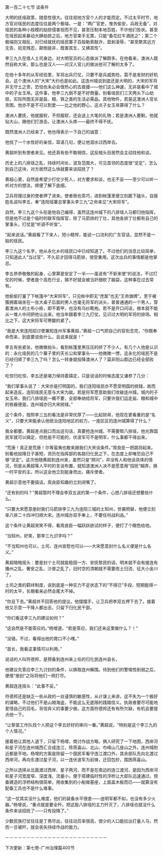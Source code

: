 

第一百二十七节 谈条件

大明的抚瑶政策，随意性很大。往往视地方官个人的才能而定。不过太平时节，地方官对瑶民的态度往往是两个极端，一是：“两广官吏，惟务偷安，兵政无备”，对瑶民的各种小规模的劫掠侵害视而不见，甚至压制本地百姓，不许他们告状。甚至在瑶民起来暴动大肆劫掠之后，地方官束手无策，只能“备花红牛酒抚之”；第二个极端则又相反，对已经就抚的瑶民寨子百般勒索敲诈，盘剥凌辱，“甚至欺其远方无告，拾克残忍，颠倒是非，既害其生，又拂其性”。

李三九久在俍人土司身边，对大明官员的心态做派了解颇多。在他看来，澳洲人既然自称大宋，那么也是汉人――对汉人官儿的做派他可了解的太多了。

在他十多年的从军经验里，军将出兵打仗，只要不是兵威势险，莫不是发财的好机会。这个澳洲人的“大宋”大约也是如此。这连州城说到底还是大明的，大宋的军将并无守土之责，恐怕也未必会很热心的去救援――他们这么神速，无非是看中了城中的子女玉帛。这件事，他李三九倒不是不好商量。别看瑶民们三天两头下山劫掠，实际所图无非是盐、粮、铁之类的生活必需品。其他物件，若是这澳洲人官长贪图，他亦不是不可以割爱――比之他的野心，这点子女玉帛算得了什么？

澳洲人要抚，他就服软，不但服软，还会送上大笔的礼物；若是澳洲人要剿，他就钻大山，跟他们打游击。让澳洲人头疼――最终不得不抚。

既然澳洲人已经来了，他也得表示一下自己的诚意：

他找了一个水性好的亲信，耳语几句，便让他洇水过西岸去。

黄超听到有使者来见。他还真有些不敢相信，这反贼头目居然会主动找他和谈。

历史上的八排瑶之乱，持续时间长，波及范围大，可见首领的态度很“坚定”，怎么到自己这块，对方居然这么快就要来谈招抚了？

黄超心里，自然是希望少打仗少死人，对方要求和谈，也无不妥――至少可以听一听对方的想法，顺便了解下底细。

卫兵将搜过身的使者押了进来。使者倒也乖巧，进到帐篷里便立刻跪下磕头，自报姓名说叫李五，奉“连阳瑶寨总掌事头李三九”之命来见“大宋将军”。

自然，李三九这个头衔是他自己编得，虽然这连州城下的八排瑶人马都归他指挥，但是他不过是个临时的联军指挥官，除了马箭排的丁壮，其他各排丁壮都有自己的掌事头，打仗是“听调不听宣”。

“起来说话。”黄超看了下来人，短小精悍，能说一口流利的广东官话，显然不是一般的瑶民。

李三九这个名字，他从永化乡的瑶民口中已经知道了。不过他们的消息比较简单，只知道此人“当过官”，不久前才回得马箭排，很受重用。这次出兵的事情都是他掌总。

李五恭恭敬敬的起身，心里算是安定了一半――虽说有“不斩来使”的说法，不过打仗的时候，使者是个高危行业，搞不好就会被当奸细砍了脑袋，这种事在过去常有。

他偷偷打量了下帐篷中“大宋将军”，只见帐中即无“虎案”也无“王命旗牌”。至于被簇拥着端坐在一张大桌子后面的男人也毫无将军的派头，普普通通的一个男人，穿着澳洲人的土布小褂，即不着甲，也没有乌纱靴袍。若不是开口问话，根本就不能从一堆人中间把他认出来。他当年跟着李三九打仗，见识过大明的军将的排场。相比之下，这大宋将军可寒酸的紧了。

“我是大宋连阳招讨使兼知连州军事黄超，”黄超一口气把自己的官衔念完，“你既奉命而来，到底要说些什么，且说来就是！”

李五有些紧张，他微微抬头，看到帐篷里黑压压的挤了不少人，有几个人他是认识的：永化瑶民的几个寨子里的天长公和掌事头――他微微一愣，这永化的瑶民不是已经归顺了李三九了吗？怎么一转身就投降澳洲人了？莫非阳山那边已经全部败了？

吃惊归吃惊，李五还是竭力保持着镇定，只是说话的时候态度又谦恭了几分：

“我们掌事头说了：大宋亦是打明国的，我们连阳瑶民亦不愿受明国的统辖，故而起来造反。连阳瑶民无意与大宋为敌。若是将军愿意助我们攻破连州城，城内的子女玉帛，我们八排瑶民一概不要，全部奉纳给将军，只要许我们运走盐、粮和城中的铁器便是。连州城亦归大宋统辖。”

这个条件，按照李三五的看法是非常优厚了――比起财帛，他现在更看重的是“名义”，只要大宋能承认他统治连阳地区的权力，一座区区的连州城算得了什么？

我全都要。黄超差点脱口而出这句话，真要抢连州城，不需要帮八排瑶，他光靠国民军就可以搞定，但抢是不可能的，伏波军可不是明军，什么事都干得出来。

“荒唐！真正是荒唐！尔等蛮夷也敢来跟我们大宋谈条件。”周良臣一把跳将起来。别看他投降日子甚短，资历在指挥部的各路归化民之下，在态度上却唯恐自己不够“坚定”。这次他随黄超到连州来，虽然只是“顾问”，并没有人和他谈具体的情况，但是从黄超等人平时的言谈布置，就知道澳洲人决不是愿意用“招抚”糊弄，换一时平安的主。所以这会他立刻挺身而出，痛斥使者。

黄超示意他不要插话，周良臣知趣的立刻闭嘴了。

“还有别的吗？”黄超暂时不理会李双五说的第一个条件，心想八排瑶还想要些什么。

“只要大宋愿意册封我们马箭排李三九为连阳三城的土知州，世袭罔替，他便立刻率八排二十四冲归顺大宋。连州城亦双手奉上，不要任何战利品。”

这个条件让黄超哭笑不得，看周良臣一幅跃跃欲试的样子，便打了个眼色给他。

“当知州，好笑，那李三九识字吗？”

“不当知州也可以，土司、连州宣慰也可以――大宋愿意封什么名义便是什么名义。”

黄超暗暗摇头：要是封个土司就能稳固一方、安抚黎民的话，明末就不会有接连有播州之乱、奢安之乱、沙普之乱了，旧时空的清朝就不需要改土归流、征大小金川了。

土司之类的羁绊制度，说到底是一种实力不足状态下的“不得已”手段，短期能得一时的太平，长期看来必然会尾大不掉。

“你且下去。”黄超并不回答他的提议。他摆摆手，让卫兵把李双五押下去了。接着他又示意一干降人都出去，只留下归化民干部。

“你们看这李三九的建议如何？”

“这自然是不能答应的。”杨增道，“若是答应，我们还来这里做什么？！”

“没错。不过，看得出他的胃口不小哩。”

“首长，我看这事情可以利用。”

说话的人叫符德邦，是预备到连州来上任的归化民连州县长，

他建议先答应李三九讨封的条件，以换取连州解围。待到他们的警惕性削弱之后，便借“册封”之际将他们一网打尽。

黄超连连摇头：“此事不妥。”

符德邦还是缺乏一些从政的一丝谨慎的敏感性，从计谋上来讲，这不失为一个极好的谋略，不过他们不是山贼海盗，不能这么无底限的践踏信义。执政者要尽可能地爱惜自己的羽毛，背信弃义的事要少做。这方面符德邦还有有所欠缺，有机会要提点他一下。

“让黎苗工作队找个人把这个李五好好的审问一番。”黄超说，“特别是这个李三九的个人情况。”

接着他让其他人退下，只留下杨增，商讨作战方略。俩人研究了一下地图，西岸河和星子河在连州城西汇合成连江，除燕喜山、北山、巾峰山几座山之外，连州城附近都是平地。杨增的方案是除留一个国民军看守连江渡口外，其余部队先向北渡过西岸河，再向东渡过星子河，以一连伏波军为前锋，迂回包抄，围困燕喜山。

之所以选择从北面渡过西岸、星子两河，而不是在南边的连江渡河，是因为西岸河和星子河宽度窄、深度浅、流量小，便于搭建临时性的浮桥让大部队迅速通过。预备建造的浮桥结构很简单，用收集到的小船做基座，上面盖木板而已――就算没有配备工兵也不是什么难事。

“这一仗其实没什么难度，他们的装备水平很差――连明军都不如，也没有多少火器。”杨增说，“重点就是要全歼。把这股八排瑶的主力歼灭了，八排瑶也就没什么条件来谈招抚了――只有投降了。”

少数民族打仗往往是丁男尽出，往往动员率很高，很少的人口能拉出打量人马，然而一旦被歼，就会丧失持续作战的能力。

－－－－－－－－－－－－－－－－－－－－－－－－

下次更新：第七卷-广州治理篇400节

